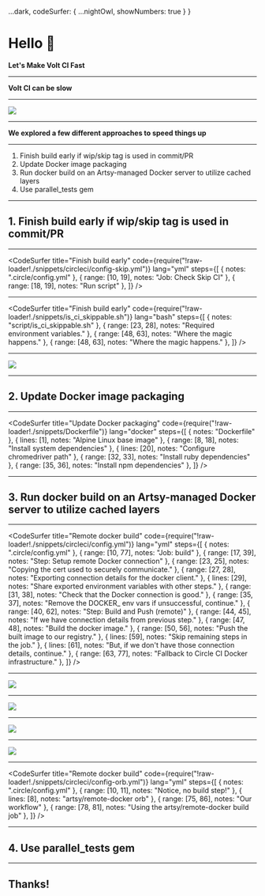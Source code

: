 
  ...dark,
  codeSurfer: {
    ...nightOwl,
    showNumbers: true
  }
}

# Hello 👋

**Let's Make Volt CI Fast**

---

**Volt CI can be slow**

---


<Image src="images/circle-queue.png" size="70%" />

---

**We explored a few different approaches to speed things up**

---

1. Finish build early if wip/skip tag is used in commit/PR
2. Update Docker image packaging
3. Run docker build on an Artsy-managed Docker server to utilize cached layers
4. Use parallel_tests gem

---

## 1. Finish build early if wip/skip tag is used in commit/PR

---

<CodeSurfer
  title="Finish build early"
  code={require("!raw-loader!./snippets/circleci/config-skip.yml")}
  lang="yml"
  steps={[
    { notes: ".circle/config.yml" },
    { range: [10, 19], notes: "Job: Check Skip CI" },
    { range: [18, 19], notes: "Run script" },
  ]}
/>

---

<CodeSurfer
  title="Finish build early"
  code={require("!raw-loader!./snippets/is_ci_skippable.sh")}
  lang="bash"
  steps={[
    { notes: "script/is_ci_skippable.sh" },
    { range: [23, 28], notes: "Required environment variables." },
    { range: [48, 63], notes: "Where the magic happens." },
    { range: [48, 63], notes: "Where the magic happens." },
  ]}
/>

---

<Image src="images/circle-skip.png" size="70%" />

---

## 2. Update Docker image packaging

---

<CodeSurfer
  title="Update Docker packaging"
  code={require("!raw-loader!./snippets/Dockerfile")}
  lang="docker"
  steps={[
    { notes: "Dockerfile" },
    { lines: [1], notes: "Alpine Linux base image" },
    { range: [8, 18], notes: "Install system dependencies" },
    { lines: [20], notes: "Configure chromedriver path" },
    { range: [32, 33], notes: "Install ruby dependencies" },
    { range: [35, 36], notes: "Install npm dependencies" },
  ]}
/>

---

## 3. Run docker build on an Artsy-managed Docker server to utilize cached layers

---

<CodeSurfer
  title="Remote docker build"
  code={require("!raw-loader!./snippets/circleci/config.yml")}
  lang="yml"
  steps={[
    { notes: ".circle/config.yml" },
    { range: [10, 77], notes: "Job: build" },
    { range: [17, 39], notes: "Step: Setup remote Docker connection" },
    { range: [23, 25], notes: "Copying the cert used to securely communicate." },
    { range: [27, 28], notes: "Exporting connection details for the docker client." },
    { lines: [29], notes: "Share exported environment variables with other steps." },
    { range: [31, 38], notes: "Check that the Docker connection is good." },
    { range: [35, 37], notes: "Remove the DOCKER_ env vars if unsuccessful, continue." },
    { range: [40, 62], notes: "Step: Build and Push (remote)" },
    { range: [44, 45], notes: "If we have connection details from previous step." },
    { range: [47, 48], notes: "Build the docker image." },
    { range: [50, 56], notes: "Push the built image to our registry." },
    { lines: [59], notes: "Skip remaining steps in the job." },
    { lines: [61], notes: "But, if we don't have those connection details, continue." },
    { range: [63, 77], notes: "Fallback to Circle CI Docker infrastructure." },
  ]}
/>

---

<Image src="images/circle-workflow.png" size="70%" />

---

<Image src="images/circle-build-job.png" size="70%" />

---

<Image src="images/circle-docker-cache.png" size="70%" />

---

<Image src="images/circle-test-job.png" size="70%" />

---

<CodeSurfer
  title="Remote docker build"
  code={require("!raw-loader!./snippets/circleci/config-orb.yml")}
  lang="yml"
  steps={[
    { notes: ".circle/config.yml" },
    { range: [10, 11], notes: "Notice, no build step!" },
    { lines: [8], notes: "artsy/remote-docker orb" },
    { range: [75, 86], notes: "Our workflow" },
    { range: [78, 81], notes: "Using the artsy/remote-docker build job" },
  ]}
/>

---

## 4. Use parallel_tests gem

---

## Thanks!
